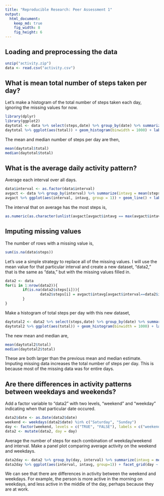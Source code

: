 ```yaml
---
title: "Reproducible Research: Peer Assessment 1"
output: 
  html_document:
    keep_md: true
    fig_width: 8
    fig_height: 6
---
```



## Loading and preprocessing the data
```r
unzip("activity.zip")
data <- read.csv("activity.csv")
```


## What is mean total number of steps taken per day?
Let's make a histogram of the total number of steps taken each day, ignoring the missing values for now.
```r
library(dplyr)
library(ggplot2)
daytotal <- data %>% select(steps,date) %>% group_by(date) %>% summarize(total = sum(steps, na.rm = TRUE))
daytotal %>% ggplot(aes(total)) + geom_histogram(binwidth = 1000) + labs(y="counts", x = "total number of steps", title = "Histogram of Total Number of Steps Per Day") + theme(axis.text.x = element_text(angle = -90, hjust = 1))
```

The mean and median number of steps per day are then, 
```r
mean(daytotal$total)
median(daytotal$total)
```


## What is the average daily activity pattern?
Average each interval over all days.

```r
data$interval <- as.factor(data$interval)
avgact <- data %>% group_by(interval) %>% summarize(intavg = mean(steps, na.rm = TRUE))
avgact %>% ggplot(aes(interval, intavg, group = 1)) + geom_line() + labs(y="average number of steps", title = "Average Daily Activity Pattern") + scale_x_discrete(breaks = levels(data$interval)[c(T, rep(F, 11))])
```

The interval that on average has the most steps is, 

```r
as.numeric(as.character(unlist(avgact[avgact$intavg == max(avgact$intavg),1])))
```


## Imputing missing values
The number of rows with a missing value is, 

```r
sum(is.na(data$steps))
```


Let's use a simple strategy to replace all of the missing values.  I will use the mean value for that particular interval and create a new dataset, "data2," that is the same as "data," but with the missing values filled in.

```r
data2 <- data
for(i in 1:nrow(data2)){
        if(is.na(data2$steps[i])){
                data2$steps[i] = avgact$intavg[avgact$interval==data2$interval[i]]
        }
}
```


Make a histogram of total steps per day with this new dataset, 

```r
daytotal2 <- data2 %>% select(steps,date) %>% group_by(date) %>% summarize(total = sum(steps, na.rm = TRUE))
daytotal2 %>% ggplot(aes(total)) + geom_histogram(binwidth = 1000) + labs(y="counts", x="total number of steps", title = "Histogram of Total Number of Steps Per Day") + theme(axis.text.x = element_text(angle = -90, hjust = 1))
```


The new mean and median are,
```r
mean(daytotal2$total)
median(daytotal2$total)
```


These are both larger than the previous mean and median estimate.  Imputing missing data increases the total number of steps per day.  This is because most of the missing data was for entire days.


## Are there differences in activity patterns between weekdays and weekends?

Add a factor variable to "data2" with two levels, "weekend" and "weekday" indicating when that particular date occured.

```r
data2$date <- as.Date(data2$date)
weekend <- weekdays(data2$date) %in% c("Saturday", "Sunday")
day <- factor(weekend, levels = c("TRUE", "FALSE"), labels = c("weekend", "weekday"))
data2 <- mutate(data2, day = day)
```


Average the number of steps for each combination of weekday/weekend and interval.  Make a panel plot comparing average activity on the weekend and weekdays.

```r
data2day <- data2 %>% group_by(day, interval) %>% summarize(intavg = mean(steps))
data2day %>% ggplot(aes(interval, intavg, group=1)) + facet_grid(day ~ .) + geom_line() + labs(y = "Average Number of Steps", x = "Interval", title = "Average Activity on Weekend vs Weekday") + scale_x_discrete(breaks = levels(data2day$interval)[c(T, rep(F, 11))])
```


We can see that there are differences in activity between the weekend and weekdays.  For example, the person is more active in the morning on weekdays, and less active in the middle of the day, perhaps because they are at work.  